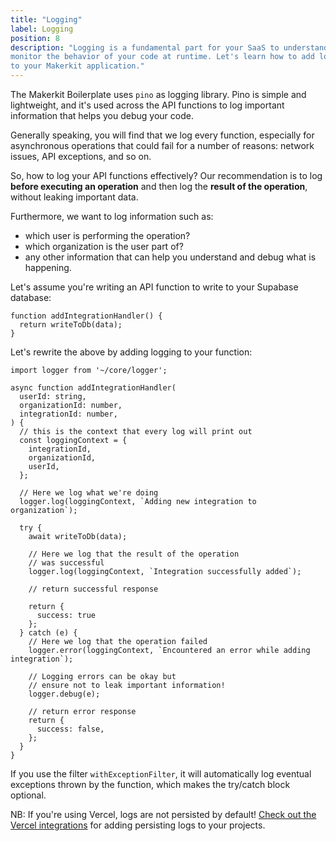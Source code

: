 ```yaml
---
title: "Logging"
label: Logging
position: 8
description: "Logging is a fundamental part for your SaaS to understand and
monitor the behavior of your code at runtime. Let's learn how to add logging
to your Makerkit application."
---
```


The Makerkit Boilerplate uses `pino` as logging library. Pino is simple and
lightweight, and it's used across the API functions to log important
information that helps you debug your code.

Generally speaking, you will find that we log every function, especially for
asynchronous operations that could fail for a number of reasons: network
issues, API exceptions, and so on.

So, how to log your API functions effectively? Our recommendation is to log
**before executing an operation** and then log the **result of the
operation**, without leaking important data.

Furthermore, we want to log information such as:
- which user is performing the operation?
- which organization is the user part of?
- any other information that can help you understand and debug what is
happening.

Let's assume you're writing an API function to write to your Supabase database:

```tsx
function addIntegrationHandler() {
  return writeToDb(data);
}
```

Let's rewrite the above by adding logging to your function:

```tsx
import logger from '~/core/logger';

async function addIntegrationHandler(
  userId: string,
  organizationId: number,
  integrationId: number,
) {
  // this is the context that every log will print out
  const loggingContext = {
    integrationId,
    organizationId,
    userId,
  };

  // Here we log what we're doing
  logger.log(loggingContext, `Adding new integration to organization`);

  try {
    await writeToDb(data);

    // Here we log that the result of the operation
    // was successful
    logger.log(loggingContext, `Integration successfully added`);

    // return successful response

    return {
      success: true
    };
  } catch (e) {
    // Here we log that the operation failed
    logger.error(loggingContext, `Encountered an error while adding integration`);

    // Logging errors can be okay but
    // ensure not to leak important information!
    logger.debug(e);

    // return error response
    return {
      success: false,
    };
  }
}
```

If you use the filter `withExceptionFilter`, it will automatically
log eventual exceptions thrown by the function, which makes the try/catch
block optional.

NB: If you're using Vercel, logs are not persisted by default! [Check out the
Vercel integrations](https://vercel.com/integrations#logging) for adding persisting logs to your projects.
